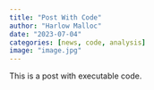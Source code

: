 ```yaml
---
title: "Post With Code"
author: "Harlow Malloc"
date: "2023-07-04"
categories: [news, code, analysis]
image: "image.jpg"
---
```


This is a post with executable code.
